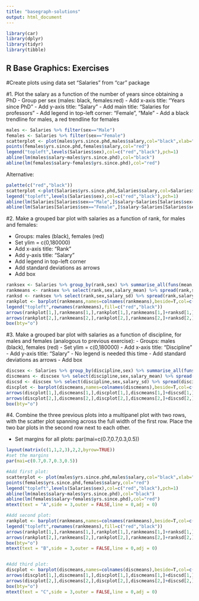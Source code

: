 ```yaml
---
title: "basegraph-solutions"
output: html_document
---
```


```r
library(car)
library(dplyr)
library(tidyr)
library(tibble)
```

## R Base Graphics: Exercises

#Create plots using data set "Salaries" from "car" package

#1. Plot the salary as a function of the number of years since obtaining a PhD
  - Group per sex (males: black, females:red) 
  - Add x-axis title: "Years since PhD"
  - Add y-axis title: "Salary"
  - Add main title: "Salaries for professors"
  - Add legend in top-left corner: "Female", "Male" 
  - Add a black trendline for males, a red trendline for females
  
```r
males <- Salaries %>% filter(sex=="Male")
females <- Salaries %>% filter(sex=="Female")
scatterplot <- plot(males$yrs.since.phd,males$salary,col="black",xlab="Years since Phd",ylab="Salary",main="Salaries for professors")
points(females$yrs.since.phd,females$salary,col="red")
legend("topleft",levels(Salaries$sex),col=c("red","black"),pch=1)
abline(lm(males$salary~males$yrs.since.phd),col="black")
abline(lm(females$salary~females$yrs.since.phd),col="red")
```
  
Alternative:
```r
palette(c("red","black"))
scatterplot <-plot(Salaries$yrs.since.phd,Salaries$salary,col=Salaries$sex,xlab="Years since Phd",ylab="Salary",main="Salaries for professors")
legend("topleft",levels(Salaries$sex),col=c("red","black"),pch=1)
abline(lm(Salaries[Salaries$sex=="Male",]$salary~Salaries[Salaries$sex=="Male",]$yrs.since.phd),col="black")
abline(lm(Salaries[Salaries$sex=="Female",]$salary~Salaries[Salaries$sex=="Female",]$yrs.since.phd),col="red")
```

#2. Make a grouped bar plot with salaries as a function of rank, for males and females:

- Groups: males (black), females (red)
- Set ylim = c(0,180000)
- Add x-axis title: "Rank"
- Add y-axis title: "Salary"
- Add legend in top-left corner
- Add standard deviations as arrows
- Add box

```r
ranksex <- Salaries %>% group_by(rank,sex) %>% summarise_all(funs(mean,sd))
rankmeans <- ranksex %>% select(rank,sex,salary_mean) %>% spread(rank,salary_mean) %>% remove_rownames %>% column_to_rownames("sex") %>% as.matrix
ranksd <- ranksex %>% select(rank,sex,salary_sd) %>% spread(rank,salary_sd) %>% remove_rownames %>% column_to_rownames("sex") %>% as.matrix
rankplot <- barplot(rankmeans,names=colnames(rankmeans),beside=T,col=c("red","black"),ylim=(c(0,180000)),xlab="Rank",ylab="Salary")
legend("topleft",rownames(rankmeans),fill=c("red","black"))
arrows(rankplot[1,],rankmeans[1,],rankplot[1,],rankmeans[1,]+ranksd[1,],code=2,angle=90,length=0.05)
arrows(rankplot[2,],rankmeans[2,],rankplot[2,],rankmeans[2,]+ranksd[2,],code=2,angle=90,length=0.05)
box(bty="o")
```

#3. Make a grouped bar plot with salaries as a function of discipline, for males and females (analogous to previous exercise):
- Groups: males (black), females (red)
- Set ylim = c(0,180000)
- Add x-axis title: "Discipline"
- Add y-axis title: "Salary"
- No legend is needed this time
- Add standard deviations as arrows
- Add box

```r
discsex <- Salaries %>% group_by(discipline,sex) %>% summarise_all(funs(mean,sd))
discmeans <- discsex %>% select(discipline,sex,salary_mean) %>% spread(discipline,salary_mean) %>% remove_rownames %>% column_to_rownames("sex") %>% as.matrix
discsd <- discsex %>% select(discipline,sex,salary_sd) %>% spread(discipline,salary_sd) %>% remove_rownames %>% column_to_rownames("sex") %>% as.matrix
discplot <- barplot(discmeans,names=colnames(discmeans),beside=T,col=c("red","black"),ylim=(c(0,180000)),xlab="Discipline",ylab="Salary")
arrows(discplot[1,],discmeans[1,],discplot[1,],discmeans[1,]+discsd[1,],code=2,angle=90,length=0.05)
arrows(discplot[2,],discmeans[2,],discplot[2,],discmeans[2,]+discsd[2,],code=2,angle=90,length=0.05)
box(bty="o")
```

#4. Combine the three previous plots into a multipanel plot with two rows, with the scatter plot spanning across the full width of the first row. Place the two bar plots in the second row next to each other.

- Set margins for all plots: par(mai=c(0.7,0.7,0.3,0.5))

```r
layout(matrix(c(1,1,2,3),2,2,byrow=TRUE))
#set the margins
par(mai=c(0.7,0.7,0.3,0.5))

#Add first plot:
scatterplot <- plot(males$yrs.since.phd,males$salary,col="black",xlab="Years since Phd",ylab="Salary",main="Salaries for professors")
points(females$yrs.since.phd,females$salary,col="red")
legend("topleft",levels(Salaries$sex),col=c("red","black"),pch=1)
abline(lm(males$salary~males$yrs.since.phd),col="black")
abline(lm(females$salary~females$yrs.since.phd),col="red")
mtext(text = "A",side = 3,outer = FALSE,line = 0,adj = 0)

#Add second plot:
rankplot <- barplot(rankmeans,names=colnames(rankmeans),beside=T,col=c("red","black"),ylim=(c(0,180000)),xlab="Rank",ylab="Salary")
legend("topleft",rownames(rankmeans),fill=c("red","black"))
arrows(rankplot[1,],rankmeans[1,],rankplot[1,],rankmeans[1,]+ranksd[1,],code=2,angle=90,length=0.05)
arrows(rankplot[2,],rankmeans[2,],rankplot[2,],rankmeans[2,]+ranksd[2,],code=2,angle=90,length=0.05)
box(bty="o")
mtext(text = "B",side = 3,outer = FALSE,line = 0,adj = 0)


#Add third plot:
discplot <- barplot(discmeans,names=colnames(discmeans),beside=T,col=c("red","black"),ylim=(c(0,180000)),xlab="Discipline",ylab="Salary")
arrows(discplot[1,],discmeans[1,],discplot[1,],discmeans[1,]+discsd[1,],code=2,angle=90,length=0.05)
arrows(discplot[2,],discmeans[2,],discplot[2,],discmeans[2,]+discsd[2,],code=2,angle=90,length=0.05)
box(bty="o")
mtext(text = "C",side = 3,outer = FALSE,line = 0,adj = 0)
```

